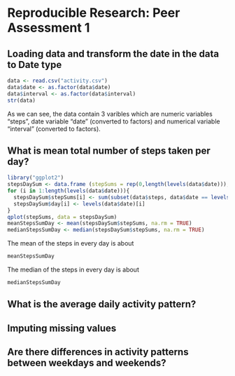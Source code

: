 # Reproducible Research: Peer Assessment 1


## Loading data and transform the date in the data to Date type
```r
data <- read.csv("activity.csv")
data$date <- as.factor(data$date)
data$interval <- as.factor(data$interval)
str(data)
```
As we can see, the data contain 3 varibles which are numeric variables "steps", date variable "date" (converted to factors) and numerical variable "interval" (converted to factors).  


## What is mean total number of steps taken per day?
```r
library("ggplot2")
stepsDaySum <- data.frame (stepSums = rep(0,length(levels(data$date))), day = "2000-1-1", stringsAsFactors = FALSE)
for (i in 1:length(levels(data$date))){
  stepsDaySum$stepSums[i] <- sum(subset(data$steps, data$date == levels(data$date)[i]), na.rm = TRUE)
  stepsDaySum$day[i] <- levels(data$date)[i]
}
qplot(stepSums, data = stepsDaySum)
meanStepsSumDay <- mean(stepsDaySum$stepSums, na.rm = TRUE)
medianStepsSumDay <- median(stepsDaySum$stepSums, na.rm = TRUE)
```
The mean of the steps in every day is about 
```r
meanStepsSumDay
```
The median of the steps in every day is about 
```r
medianStepsSumDay

```




## What is the average daily activity pattern?



## Imputing missing values



## Are there differences in activity patterns between weekdays and weekends?
